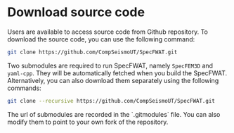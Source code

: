 
# Download source code

Users are available to access source code from Github repository. To download the source code, you can use the following command:

```bash
git clone https://github.com/CompSeismoUT/SpecFWAT.git
```

Two submodules are required to run SpecFWAT, namely `SpecFEM3D` and `yaml-cpp`. They will be automatically fetched when you build the SpecFWAT. Alternatively, you can also download them separately using the following commands:

```bash
git clone --recursive https://github.com/CompSeismoUT/SpecFWAT.git
```

<Callout type='info'>
The url of submodules are recorded in the `.gitmodules` file. You can also modify them to point to your own fork of the repository.
</Callout>
